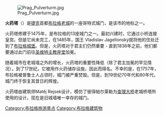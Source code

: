 {{unreferenced|time=2009-12-17T10:55:32+00:00}}
[[File:Prag_Pulverturm.jpg|thumb]]

'''火药塔'''（{{lang-cs|Prašná brána}}）是[[捷克|捷克]]首都[[布拉格|布拉格]][[布拉格老城|老城]]的一座哥特式城门，是该市的地标之一。

火药塔修建于1475年，是布拉格的13座城门之一。最初兴建时，它通过小桥连接皇宫。但是它尚未完工，在1485年，国王 Vladislav Jagellonský就将他的住处迁到了[[布拉格城堡|布拉格城堡]]。但是，火药塔对于君主们仍然重要 - 直到1836年之前，他们都要通过此门前往[[圣维特主教座堂|圣维特主教座堂]]加冕。

随着城市在老城墙之外的增长，火药塔的重要性降低（除了君主加冕的罕见情况）。到了17世纪，它被用作火药储存设施，因此而得名。不幸的是，在1757年，布拉格被普鲁士人占领时，城门被严重焚毁。但是，到19世纪70年代和80年代，城门终于恢复其昔日的辉煌。

火药塔由建筑师Matěj Rejsek设计，模仿了彼得帕尔莱勒为[[查理大桥|查理大桥]]老城桥塔所使用的设计。现在是旧城墙唯一幸存的城门。

{{commonscat|Prašná brána}}

[[Category:布拉格旅游景点|Category:布拉格旅游景点]]
[[Category:布拉格建筑物|Category:布拉格建筑物]]